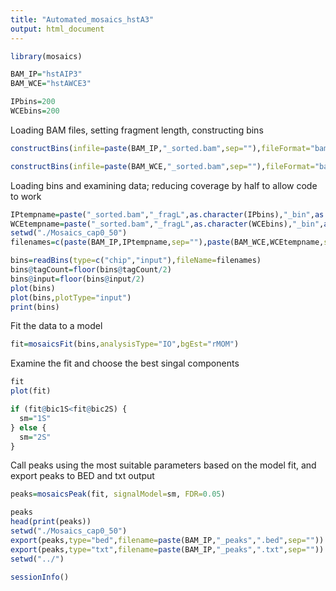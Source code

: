 ---
title: "Automated_mosaics_hstA3"
output: html_document
---

```{r setup}
library(mosaics)

BAM_IP="hstAIP3"
BAM_WCE="hstAWCE3"

IPbins=200
WCEbins=200
```


Loading BAM files, setting fragment length, constructing bins
```{r construct_bins, results="hide", message=FALSE}
constructBins(infile=paste(BAM_IP,"_sorted.bam",sep=""),fileFormat="bam",outfileLoc="./Mosaics_cap0_50",byChr=FALSE,binSize=IPbins,fragLen=IPbins,capping=0,PET=FALSE)

constructBins(infile=paste(BAM_WCE,"_sorted.bam",sep=""),fileFormat="bam",outfileLoc="./Mosaics_cap0_50",byChr=FALSE,binSize=WCEbins,fragLen=WCEbins,capping=0,PET=FALSE)
```

Loading bins and examining data; reducing coverage by half to allow code to work
```{r read_bins, results="hide", message=FALSE}
IPtempname=paste("_sorted.bam","_fragL",as.character(IPbins),"_bin",as.character(IPbins),".txt",sep="")
WCEtempname=paste("_sorted.bam","_fragL",as.character(WCEbins),"_bin",as.character(WCEbins),".txt",sep="")
setwd("./Mosaics_cap0_50")
filenames=c(paste(BAM_IP,IPtempname,sep=""),paste(BAM_WCE,WCEtempname,sep=""))

bins=readBins(type=c("chip","input"),fileName=filenames)
bins@tagCount=floor(bins@tagCount/2)
bins@input=floor(bins@input/2)
plot(bins)
plot(bins,plotType="input")
print(bins)
```

Fit the data to a model
```{r mosaics_fit, results="hide", message=FALSE}
fit=mosaicsFit(bins,analysisType="IO",bgEst="rMOM")
```

Examine the fit and choose the best singal components
``` {r examine_fit, message=FALSE,echo=FALSE}
fit
plot(fit)

if (fit@bic1S<fit@bic2S) {
  sm="1S"
} else {
  sm="2S"
}
```

Call peaks using the most suitable parameters based on the model fit, and export peaks to BED and txt output
```{r peak_calling, results="hide", message=FALSE}
peaks=mosaicsPeak(fit, signalModel=sm, FDR=0.05)
```

``` {r examine_peaks, echo=FALSE,message=FALSE}
peaks
head(print(peaks))
setwd("./Mosaics_cap0_50")
export(peaks,type="bed",filename=paste(BAM_IP,"_peaks",".bed",sep=""))
export(peaks,type="txt",filename=paste(BAM_IP,"_peaks",".txt",sep=""))
setwd("../")
```

```{r session}
sessionInfo()
```

